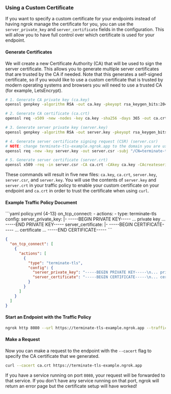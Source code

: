 ### Using a Custom Certificate

If you want to specify a custom certificate for your endpoints instead of having ngrok manage the certificate for you, you can use the `server_private_key` and `server_certificate` fields in the configuration. This will allow you to have full control over which certificate is used for your endpoint.

#### Generate Certificates

We will create a new Certificate Authority (CA) that will be used to sign the server certificate. This allows you to generate multiple server certificates that are trusted by the CA if needed. Note that this generates a self-signed certificate, so if you would like to use a custom certificate that is trusted by modern operating systems and browsers you will need to use a trusted CA (for example, LetsEncrypt).

```bash
# 1. Generate CA private key (ca.key)
openssl genpkey -algorithm RSA -out ca.key -pkeyopt rsa_keygen_bits:2048

# 2. Generate CA certificate (ca.crt)
openssl req -x509 -new -nodes -key ca.key -sha256 -days 365 -out ca.crt -subj "/CN=ExampleCA"

# 3. Generate server private key (server.key)
openssl genpkey -algorithm RSA -out server.key -pkeyopt rsa_keygen_bits:2048

# 4. Generate server certificate signing request (CSR) (server.csr)
# NOTE: change terminate-tls-example.ngrok.app to the domain you are using with your endpoint
openssl req -new -key server.key -out server.csr -subj "/CN=terminate-tls-example.ngrok.app"

# 5. Generate server certificate (server.crt)
openssl x509 -req -in server.csr -CA ca.crt -CAkey ca.key -CAcreateserial -out server.crt -days 365 -sha256
```

These commands will result in five new files: `ca.key`, `ca.crt`, `server.key`, `server.csr`, and `server.key`. You will use the contents of `server.key` and `server.crt` in your traffic policy to enable your custom certificate on your endpoint and `ca.crt` in order to trust the certificate when using `curl`.

#### Example Traffic Policy Document

<CodeGroup>
```yaml policy.yml {4-13}
on_tcp_connect:
  - actions:
      - type: terminate-tls
        config:
          server_private_key: |-
            -----BEGIN PRIVATE KEY-----
            ... private key ...
            -----END PRIVATE KEY-----
          server_certificate: |-
            -----BEGIN CERTIFICATE-----
            ... certificate ...
            -----END CERTIFICATE-----
```

```json policy.json {5-11}
{
  "on_tcp_connect": [
    {
      "actions": [
        {
          "type": "terminate-tls",
          "config": {
            "server_private_key": "-----BEGIN PRIVATE KEY-----\n... private key ...\n-----END PRIVATE KEY-----",
            "server_certificate": "-----BEGIN CERTIFICATE-----\n... certificate ...\n-----END CERTIFICATE-----"
          }
        }
      ]
    }
  ]
}
```
</CodeGroup>

#### Start an Endpoint with the Traffic Policy

```bash
ngrok http 8080 --url https://terminate-tls-example.ngrok.app --traffic-policy-file /path/to/policy.yml
```

#### Make a Request

Now you can make a request to the endpoint with the `--cacert` flag to specify the CA certificate that we generated.

```bash
curl --cacert ca.crt https://terminate-tls-example.ngrok.app
```

If you have a service running on port `8080`, your request will be forwarded to that service. If you don't have any service running on that port, ngrok will return an error page but the certificate setup will have worked!
